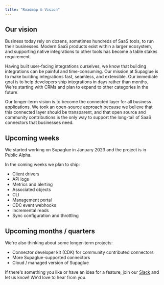 ```yaml
---
title: "Roadmap & Vision"
---
```


## Our vision

Business today rely on dozens, sometimes hundreds of SaaS tools, to run their businesses. Modern SaaS products exist within a larger ecosystem, and supporting native integrations to other tools has become a table stakes requirement.

Having built user-facing integrations ourselves, we know that building integrations can be painful and time-consuming. Our mission at Supaglue is to make building integrations fast, seamless, and extensible. Our immediate goal is to help developers ship integrations in days rather than months. We're starting with CRMs and plan to expand to other categories in the future.

Our longer-term vision is to become the connected layer for all business applications. We took an open-source approach because we believe that this connected layer should be transparent, and that open source and community contributions is the only way to support the long-tail of SaaS connectors that businesses need.

## Upcoming weeks
We started working on Supaglue in January 2023 and the project is in Public Alpha.

In the coming weeks we plan to ship:

- Client drivers
- API logs
- Metrics and alerting
- Associated objects
- CLI
- Management portal
- CDC event webhooks
- Incremental reads
- Sync configuration and throttling

## Upcoming months / quarters

We're also thinking about some longer-term projects:

- Connector developer kit (CDK) for community contributed connectors
- More Supaglue-supported connectors
- Cloud / managed version of Supaglue

If there's something you like or have an idea for a feature, join our [Slack](https://join.slack.com/t/supagluecommunity/shared_invite/zt-1o2hiozzl-ZRQswNzlT5W4sXwrQnVlDg) and let us know! We'd love to hear from you.